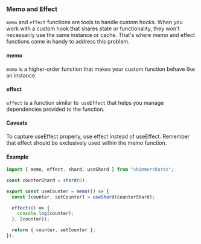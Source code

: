 ### Memo and Effect

`memo` and `effect` functions are tools to handle custom hooks.
When you work with a custom hook that shares state or functionality,
they won't necessarily use the same instance or cache. That's where memo and effect functions come in handy to address this problem.

#### memo

`memo` is a higher-order function that makes your custom function behave like an instance.

#### effect

`effect` is a function similar to` useEffect` that helps you manage dependencies provided to the function.

#### Caveats

To capture useEffect properly, use effect instead of useEffect. Remember that effect should be exclusively used within the memo function.

#### Example

```ts
import { memo, effect, shard, useShard } from "shimmershards";

const counterShard = shard(0);

export const useCounter = memo(() => {
  const [counter, setCounter] = useShard(counterShard);

  effect(() => {
    console.log(counter);
  }, [counter]);

  return { counter, setCounter };
});
```
